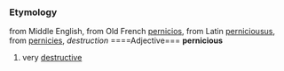 ===Etymology===
from Middle English, from Old French [[pernicios]], from Latin [[perniciousus]], from [[pernicies]], ''destruction''
====Adjective===
'''pernicious'''

#very [[destructive]]
